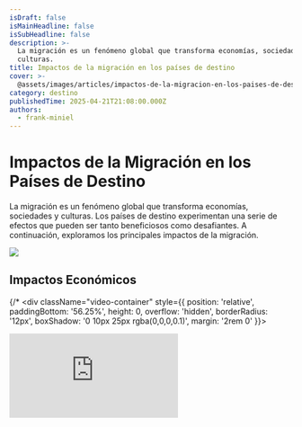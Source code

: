 ```yaml
---
isDraft: false
isMainHeadline: false
isSubHeadline: false
description: >-
  La migración es un fenómeno global que transforma economías, sociedades y
  culturas.
title: Impactos de la migración en los países de destino
cover: >-
  @assets/images/articles/impactos-de-la-migracion-en-los-paises-de-destino/cover.png
category: destino
publishedTime: 2025-04-21T21:08:00.000Z
authors:
  - frank-miniel
---
```

# **Impactos de la Migración en los Países de Destino**

La migración es un fenómeno global que transforma economías, sociedades y culturas. Los países de destino experimentan una serie de efectos que pueden ser tanto beneficiosos como desafiantes. A continuación, exploramos los principales impactos de la migración.



![](@assets/images/articles/impactos-de-la-migracion-en-los-paises-de-destino/migracion-forzada-banner.jpg)


## **Impactos Económicos**


{/* <div className="video-container" style={{ 
  position: 'relative', 
  paddingBottom: '56.25%', 
  height: 0, 
  overflow: 'hidden',
  borderRadius: '12px',
  boxShadow: '0 10px 25px rgba(0,0,0,0.1)',
  margin: '2rem 0'
}}>
  <iframe
    src="https://www.youtube.com/embed/hnoS3gRG_R8"
    style={{ 
      position: 'absolute', 
      top: 0, 
      left: 0, 
      width: '100%', 
      height: '100%',
      border: 'none',
      borderRadius: '12px'
    }}
    frameBorder="0"
    allow="accelerometer; autoplay; clipboard-write; encrypted-media; gyroscope; picture-in-picture"
    allowFullScreen
  />
</div>


<div style={{
  display: 'flex',
  alignItems: 'center',
  gap: '10px',
  marginTop: '-1rem',
  marginBottom: '2rem',
  color: '#666',
  fontSize: '0.9rem'
}}>
  <svg width="20" height="20" viewBox="0 0 24 24" fill="none" xmlns="http://www.w3.org/2000/svg">
    <path d="M12 22C17.5228 22 22 17.5228 22 12C22 6.47715 17.5228 2 12 2C6.47715 2 2 6.47715 2 12C2 17.5228 6.47715 22 12 22Z" stroke="currentColor" strokeWidth="2"/>
    <path d="M12 6V12L16 14" stroke="currentColor" strokeWidth="2" strokeLinecap="round"/>
  </svg>
  <span>Duración: 7:17 min</span>
</div> */}



La migración tiene un papel clave en la economía de los países receptores:

* **Aumento del PIB:** 8 Los migrantes contribuyen al crecimiento económico al integrarse en la fuerza laboral y generar consumo. Un estudio del Fondo Monetario Internacional (FMI) señala que la migración puede aumentar la productividad y el desarrollo económico en países con escasez de trabajadores.
  * **Dato Curioso:** Un estudio del Fondo Monetario Internacional (FMI) encontró que un aumento del 1% en la proporción de inmigrantes altamente cualificados en la población aumenta la productividad laboral a largo plazo en hasta un 2%.


* **Especialización** laboral En muchos casos, los migrantes ocupan trabajos esenciales en sectores como la salud, tecnología y construcción. Esto ayuda a cubrir vacantes en industrias con alta demanda de mano de obra.
  * **Dato Curioso:** En muchos países de la OCDE, los inmigrantes representan una proporción significativamente mayor de trabajadores en sectores como la agricultura (hasta el 20% en algunos casos) y el cuidado de la salud.

## **Impactos Demográficos**

La migración también influye en la estructura poblacional:

* * **Equilibrio poblacional:** En países con tasas de natalidad bajas, los migrantes ayudan a sostener la población activa. Esto es crucial para mantener el sistema de pensiones y evitar crisis demográficas.
  * **Dato Curioso:** Japón y varios países europeos enfrentan un envejecimiento de la población y una disminución de la fuerza laboral, donde la inmigración se considera una posible solución para mitigar estos efectos.


* **Diversidad generacional:** La llegada de migrantes jóvenes rejuvenece la fuerza laboral y aporta dinamismo a las industrias. Esto permite que sectores clave sigan creciendo y evolucionando.
  * **Dato Curioso:** La edad promedio de los inmigrantes al llegar a un nuevo país suele ser más joven que la de la población nativa, lo que contribuye a una distribución de edad más equilibrada.



## **Impactos Sociales y Culturales**

La migración enriquece la sociedad, pero también plantea desafíos:

* * **Intercambio cultural:** La diversidad cultural se refleja en la gastronomía, arte y festividades. Los migrantes introducen nuevas costumbres y tradiciones que enriquecen la identidad del país receptor.
  * **Dato Curioso:** Ciudades con alta inmigración a menudo se convierten en centros vibrantes de fusión cultural, donde nuevas formas de arte, música y cocina evolucionan a partir de la mezcla de tradiciones.


  * **Desafíos de integración:** La adaptación puede ser difícil debido a barreras lingüísticas y diferencias culturales. Es fundamental implementar políticas de inclusión para facilitar la integración de los migrantes.
  * **Dato Curioso:** El éxito de la integración a menudo depende de políticas gubernamentales que faciliten el aprendizaje del idioma, el acceso a la educación y el reconocimiento de credenciales extranjeras.





## **Impactos en Infraestructura y Políticas Públicas**

Los países de destino deben ajustar sus políticas y servicios:

* **Presión en servicios básicos:** La demanda de vivienda, transporte, educación y salud puede aumentar rápidamente. Esto requiere inversiones en infraestructura y planificación urbana.
  * **Dato Curioso:** Las ciudades con un rápido crecimiento migratorio a menudo necesitan invertir significativamente en la expansión de su infraestructura y la planificación urbana para acomodar a la nueva población.


* **Reformas migratorias:** Los gobiernos suelen ajustar regulaciones para gestionar mejor la llegada de migrantes. Políticas bien diseñadas pueden maximizar los beneficios de la migración y minimizar los desafíos.
  * **Dato Curioso:** Las políticas migratorias pueden variar ampliamente entre países, desde modelos de "puertas abiertas" hasta sistemas más restrictivos basados en cuotas o habilidades específicas.



La migración es un fenómeno complejo con efectos multidimensionales. Su impacto depende de la capacidad de los países de destino para adaptarse y aprovechar sus beneficios mientras gestionan los desafíos.
